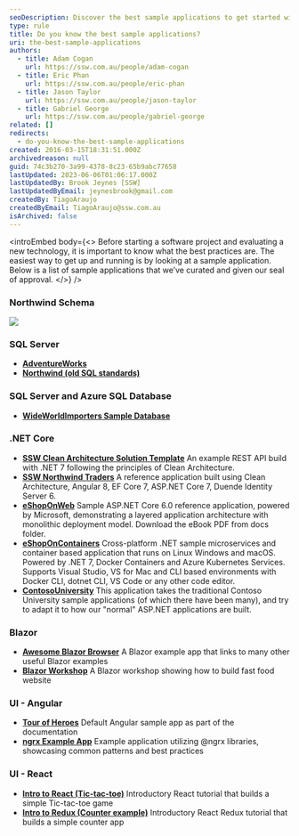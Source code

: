 ```yaml
---
seoDescription: Discover the best sample applications to get started with software development, including SQL Server, .NET Core, Blazor, Angular, and React examples.
type: rule
title: Do you know the best sample applications?
uri: the-best-sample-applications
authors:
  - title: Adam Cogan
    url: https://ssw.com.au/people/adam-cogan
  - title: Eric Phan
    url: https://ssw.com.au/people/eric-phan
  - title: Jason Taylor
    url: https://ssw.com.au/people/jason-taylor
  - title: Gabriel George
    url: https://ssw.com.au/people/gabriel-george
related: []
redirects:
  - do-you-know-the-best-sample-applications
created: 2016-03-15T18:31:51.000Z
archivedreason: null
guid: 74c3b270-3a99-4378-8c23-65b9abc77658
lastUpdated: 2023-06-06T01:06:17.000Z
lastUpdatedBy: Brook Jeynes [SSW]
lastUpdatedByEmail: jeynesbrook@gmail.com
createdBy: TiagoAraujo
createdByEmail: TiagoAraujo@ssw.com.au
isArchived: false
---
```


<introEmbed
  body={<>
Before starting a software project and evaluating a new technology, it is important to know what the best practices are. The easiest way to get up and running is by looking at a sample application. Below is a list of sample applications that we’ve curated and given our seal of approval.
  </>}
/>
### Northwind Schema

![](/uploads/rules/the-best-sample-applications/northwind_schema.png)

### SQL Server

- **[AdventureWorks](https://github.com/Microsoft/sql-server-samples/releases/tag/adventureworks)**
- **[Northwind (old SQL standards)](https://github.com/Microsoft/sql-server-samples/tree/master/samples/databases/northwind-pubs)**

### SQL Server and Azure SQL Database

- **[WideWorldImporters Sample Database](https://github.com/Microsoft/sql-server-samples/tree/master/samples/databases/wide-world-importers)**

### .NET Core

- **[SSW Clean Architecture Solution Template](https://github.com/SSWConsulting/SSW.CleanArchitecture)**
  An example REST API build with .NET 7 following the principles of Clean Architecture.
- **[SSW Northwind Traders](https://github.com/SSWConsulting/Northwind365)**
  A reference application built using Clean Architecture, Angular 8, EF Core 7, ASP.NET Core 7, Duende Identity Server 6.
- **[eShopOnWeb](https://github.com/dotnet-architecture/eShopOnWeb)**
  Sample ASP.NET Core 6.0 reference application, powered by Microsoft, demonstrating a layered application architecture with monolithic deployment model. Download the eBook PDF from docs folder.
- **[eShopOnContainers](https://github.com/dotnet-architecture/eShopOnContainers)**
  Cross-platform .NET sample microservices and container based application that runs on Linux Windows and macOS. Powered by .NET 7, Docker Containers and Azure Kubernetes Services. Supports Visual Studio, VS for Mac and CLI based environments with Docker CLI, dotnet CLI, VS Code or any other code editor.
- **[ContosoUniversity](https://github.com/jbogard/ContosoUniversityDotNetCore-Pages)**
  This application takes the traditional Contoso University sample applications (of which there have been many), and try to adapt it to how our "normal" ASP.NET applications are built.

### Blazor

- **[Awesome Blazor Browser](https://github.com/jsakamoto/awesome-blazor-browser)**
  A Blazor example app that links to many other useful Blazor examples
- **[Blazor Workshop](https://github.com/dotnet-presentations/blazor-workshop/)**
  A Blazor workshop showing how to build fast food website

### UI - Angular

- **[Tour of Heroes](https://angular.io/tutorial/tour-of-heroes)**
  Default Angular sample app as part of the documentation
- **[ngrx Example App](https://github.com/ngrx/platform/tree/master/projects/ngrx.io)**
  Example application utilizing @ngrx libraries, showcasing common patterns and best practices

### UI - React

- **[Intro to React (Tic-tac-toe)](https://react.dev/learn/tutorial-tic-tac-toe)**
  Introductory React tutorial that builds a simple Tic-tac-toe game
- **[Intro to Redux (Counter example)](https://redux.js.org/tutorials/essentials/part-2-app-structure#the-counter-example-app)**
  Introductory React Redux tutorial that builds a simple counter app
